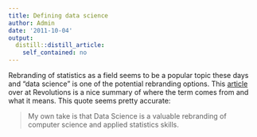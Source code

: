 ```yaml
---
title: Defining data science
author: Admin
date: '2011-10-04'
output:
  distill::distill_article:
    self_contained: no
---
```


Rebranding of statistics as a field seems to be a popular topic these days and &#8220;data science&#8221; is one of the potential rebranding options. This <a href="http://blog.revolutionanalytics.com/2011/09/data-science-a-literature-review.html" target="_blank">article</a> over at Revolutions is a nice summary of where the term comes from and what it means. This quote seems pretty accurate:

> <span>My own take is that Data Science is a valuable rebranding of computer science and applied statistics skills.</span>
